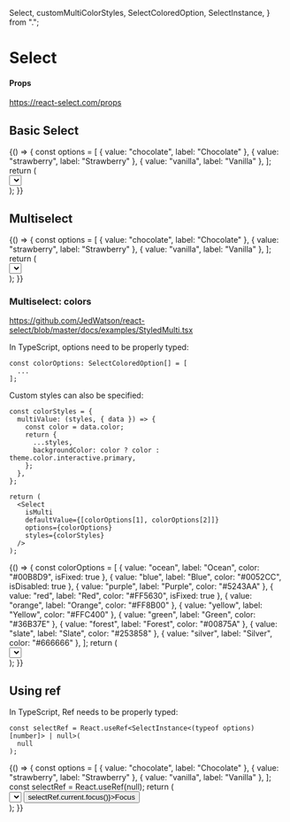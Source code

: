   Select,
  customMultiColorStyles,
  SelectColoredOption,
  SelectInstance,
} from ".";

<Meta title="Forms/Select" component={Select} />

# Select

#### Props

https://react-select.com/props

## Basic Select

<Canvas>
  <Story name="basic">
    {() => {
      const options = [
        { value: "chocolate", label: "Chocolate" },
        { value: "strawberry", label: "Strawberry" },
        { value: "vanilla", label: "Vanilla" },
      ];
      return (
        <div style={{ height: "150px" }}>
          <Select options={options}></Select>
        </div>
      );
    }}
  </Story>
</Canvas>

## Multiselect

<Canvas>
  <Story name="multiselect">
    {() => {
      const options = [
        { value: "chocolate", label: "Chocolate" },
        { value: "strawberry", label: "Strawberry" },
        { value: "vanilla", label: "Vanilla" },
      ];
      return (
        <div style={{ height: "150px" }}>
          <Select
            isMulti
            defaultValue={[options[1], options[2]]}
            options={options}
          ></Select>
        </div>
      );
    }}
  </Story>
</Canvas>

### Multiselect: colors

https://github.com/JedWatson/react-select/blob/master/docs/examples/StyledMulti.tsx

In TypeScript, options need to be properly typed:

```tsx
const colorOptions: SelectColoredOption[] = [
  ...
];
```

Custom styles can also be specified:

```tsx
const colorStyles = {
  multiValue: (styles, { data }) => {
    const color = data.color;
    return {
      ...styles,
      backgroundColor: color ? color : theme.color.interactive.primary,
    };
  },
};

return (
  <Select
    isMulti
    defaultValue={[colorOptions[1], colorOptions[2]]}
    options={colorOptions}
    styles={colorStyles}
  />
);
```

<Canvas>
  <Story name="multiselect-colors">
    {() => {
      const colorOptions = [
        { value: "ocean", label: "Ocean", color: "#00B8D9", isFixed: true },
        { value: "blue", label: "Blue", color: "#0052CC", isDisabled: true },
        { value: "purple", label: "Purple", color: "#5243AA" },
        { value: "red", label: "Red", color: "#FF5630", isFixed: true },
        { value: "orange", label: "Orange", color: "#FF8B00" },
        { value: "yellow", label: "Yellow", color: "#FFC400" },
        { value: "green", label: "Green", color: "#36B37E" },
        { value: "forest", label: "Forest", color: "#00875A" },
        { value: "slate", label: "Slate", color: "#253858" },
        { value: "silver", label: "Silver", color: "#666666" },
      ];
      return (
        <div style={{ height: "150px" }}>
          <Select
            isMulti
            defaultValue={[colorOptions[1], colorOptions[2]]}
            options={colorOptions}
            styles={customMultiColorStyles}
          ></Select>
        </div>
      );
    }}
  </Story>
</Canvas>

## Using ref

In TypeScript, Ref needs to be properly typed:

```tsx
const selectRef = React.useRef<SelectInstance<(typeof options)[number]> | null>(
  null
);
```

<Canvas>
  <Story name="ref">
    {() => {
      const options = [
        { value: "chocolate", label: "Chocolate" },
        { value: "strawberry", label: "Strawberry" },
        { value: "vanilla", label: "Vanilla" },
      ];
      const selectRef = React.useRef(null);
      return (
        <div style={{ height: "150px" }}>
          <Select
            isMulti
            defaultValue={[options[1], options[2]]}
            options={options}
            ref={selectRef}
          ></Select>
          <button onClick={() => selectRef.current.focus()}>Focus</button>
        </div>
      );
    }}
  </Story>
</Canvas>
